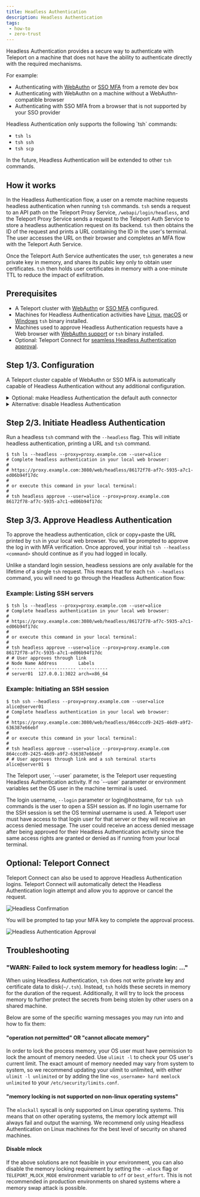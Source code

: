 ```yaml
---
title: Headless Authentication
description: Headless Authentication
tags:
 - how-to
 - zero-trust
---
```


Headless Authentication provides a secure way to authenticate with Teleport on
a machine that does not have the ability to authenticate directly with the
required mechanisms.

For example:

- Authenticating with [WebAuthn](./webauthn.mdx#set-up-cluster-wide-webauthn) or [SSO MFA](../../sso/sso.mdx#allowing-sso-as-an-mfa-method-in-your-cluster) from a remote dev box
- Authenticating with WebAuthn on a machine without a WebAuthn-compatible browser
- Authenticating with SSO MFA from a browser that is not supported by your SSO provider

<Admonition type="note" title="Headless Authentication Support">
  Headless Authentication only supports the following `tsh` commands:

  - `tsh ls`
  - `tsh ssh`
  - `tsh scp`

  In the future, Headless Authentication will be extended to other `tsh` commands.
</Admonition>

## How it works

In the Headless Authentication flow, a user on a remote machine requests headless
authentication when running `tsh` commands. `tsh` sends a request to an API path
on the Teleport Proxy Service, `/webapi/login/headless`, and the Teleport Proxy
Service sends a request to the Teleport Auth Service to store a headless
authentication request on its backend. `tsh` then obtains the ID of the request
and prints a URL containing the ID in the user's terminal. The user accesses the
URL on their browser and completes an MFA flow with the Teleport Auth Service.

Once the Teleport Auth Service authenticates the user, `tsh` generates a new
private key in memory, and shares its public key only to obtain user
certificates. `tsh` then holds user certificates in memory with a one-minute TTL
to reduce the impact of exfiltration.

## Prerequisites

- A Teleport cluster with [WebAuthn](./webauthn.mdx#set-up-cluster-wide-webauthn) or [SSO MFA](../../sso/sso.mdx#allowing-sso-as-an-mfa-method-in-your-cluster) configured.
- Machines for Headless Authentication activities have [Linux](../../../installation/installation.mdx), [macOS](../../../installation/installation.mdx) or [Windows](../../../installation/installation.mdx) `tsh` binary installed.
- Machines used to approve Headless Authentication requests have a Web browser with [WebAuthn support](
  https://developers.yubico.com/WebAuthn/WebAuthn_Browser_Support/) or `tsh` binary installed.
- Optional: Teleport Connect for [seamless Headless Authentication approval](#optional-teleport-connect).

## Step 1/3. Configuration

A Teleport cluster capable of WebAuthn or SSO MFA is automatically capable of
Headless Authentication without any additional configuration.

<details>
<summary>Optional: make Headless Authentication the default auth connector</summary>

To make Headless Authentication the default authentication method for your Teleport
Cluster, add `connector_name: headless` to your cluster configuration.

Create a `cap.yaml` file or get the existing configuration using
`tctl get cluster_auth_preference`:

```yaml
kind: cluster_auth_preference
version: v2
metadata:
  name: cluster-auth-preference
spec:
  type: local
  second_factor: "webauthn"
  webauthn:
    rp_id: example.com
  connector_name: headless # headless by default
```

Update the configuration:

```code
$ tctl create -f cap.yaml
# cluster auth preference has been updated
```
</details>

<details>
<summary>Alternative: disable Headless Authentication</summary>

Headless Authentication is enabled automatically when WebAuthn or SSO MFA is configured.
If you want to forbid Headless Authentication in your cluster, add `headless: false` to your
configuration.

Create a `cap.yaml` file or get the existing configuration using
`tctl get cluster_auth_preference`:

```yaml
kind: cluster_auth_preference
version: v2
metadata:
  name: cluster-auth-preference
spec:
  type: local
  second_factor: "webauthn"
  webauthn:
    rp_id: example.com
  headless: false # disable Headless Authentication
```

Update the configuration:

```code
$ tctl create -f cap.yaml
# cluster auth preference has been updated
```

</details>

## Step 2/3. Initiate Headless Authentication

Run a headless `tsh` command with the `--headless` flag. This will initiate
headless authentication, printing a URL and `tsh` command.

```code
$ tsh ls --headless --proxy=proxy.example.com --user=alice
# Complete headless authentication in your local web browser:
#
# https://proxy.example.com:3080/web/headless/86172f78-af7c-5935-a7c1-ed06b94f17dc
#
# or execute this command in your local terminal:
#
# tsh headless approve --user=alice --proxy=proxy.example.com 86172f78-af7c-5935-a7c1-ed06b94f17dc
```

## Step 3/3. Approve Headless Authentication

To approve the headless authentication, click or copy+paste the URL printed by
`tsh` in your local web browser. You will be prompted to approve the log in with
MFA verification. Once approved, your initial `tsh --headless <command>`
should continue as if you had logged in locally.

Unlike a standard login session, headless sessions are only available for the
lifetime of a single `tsh` request. This means that for each `tsh --headless`
command, you will need to go through the Headless Authentication flow:

### Example: Listing SSH servers
```code
$ tsh ls --headless --proxy=proxy.example.com --user=alice
# Complete headless authentication in your local web browser:
#
# https://proxy.example.com:3080/web/headless/86172f78-af7c-5935-a7c1-ed06b94f17dc
#
# or execute this command in your local terminal:
#
# tsh headless approve --user=alice --proxy=proxy.example.com 86172f78-af7c-5935-a7c1-ed06b94f17dc
# # User approves through link
# Node Name Address        Labels
# --------- -------------- -----------
# server01  127.0.0.1:3022 arch=x86_64
```

### Example: Initiating an SSH session
```code
$ tsh ssh --headless --proxy=proxy.example.com --user=alice alice@server01
# Complete headless authentication in your local web browser:
#
# https://proxy.example.com:3080/web/headless/864cccd9-2425-46d9-a9f2-636387e66ebf
#
# or execute this command in your local terminal:
#
# tsh headless approve --user=alice --proxy=proxy.example.com 864cccd9-2425-46d9-a9f2-636387e66ebf
# # User approves through link and a ssh terminal starts
alice@server01 $
```

<Admonition type="note">
  The Teleport user, `--user` parameter, is the Teleport user requesting Headless Authentication activity.
  If no `--user` parameter or environment variables set the OS user in the machine terminal is used.

  The login username, `--login` parameter or login@hostname, for `tsh ssh` commands is the user
  to open a SSH session as. If no login username for the SSH session is set the OS terminal username is used.
  A Teleport user must have access to that login user for that server or they will receive
  an access denied message. The user could receive an access denied message after being approved
  for their Headless Authentication activity since the same access rights are granted or denied as if running from
  your local terminal.
</Admonition>

## Optional: Teleport Connect

Teleport Connect can also be used to approve Headless Authentication logins.  Teleport
Connect will automatically detect the Headless Authentication login attempt and allow
you to approve or cancel the request.

![Headless Confirmation](../../../../img/headless/confirmation.png)

You will be prompted to tap your MFA key to complete the approval process.

![Headless Authentication Approval](../../../../img/headless/approval.png)

## Troubleshooting

### "WARN: Failed to lock system memory for headless login: ..."

When using Headless Authentication, `tsh` does not write private key and certificate data
to disk(`~/.tsh`). Instead, `tsh` holds these secrets in memory for the duration of
the request. Additionally, it will try to lock the process memory to further protect
the secrets from being stolen by other users on a shared machine.

Below are some of the specific warning messages you may run into and how to fix them:

#### "operation not permitted" OR "cannot allocate memory"

In order to lock the process memory, your OS user must have permission to lock
the amount of memory needed. Use `ulimit -l` to check your OS user's current limit.
The exact amount of memory needed may vary from system to system, so we recommend
updating your ulimit to unlimited, with either `ulimit -l unlimited` or by adding
the line `<os_username> hard memlock unlimited` to your `/etc/security/limits.conf`.

#### "memory locking is not supported on non-linux operating systems"

The `mlockall` syscall is only supported on Linux operating systems. This means
that on other operating systems, the memory lock attempt will always fail and
output the warning. We recommend only using Headless Authentication on Linux machines
for the best level of security on shared machines.

#### Disable mlock

If the above solutions are not feasible in your environment, you can also disable
the memory locking requirement by setting the `--mlock` flag or `TELEPORT_MLOCK_MODE`
environment variable to `off` or `best_effort`. This is not recommended in production
environments on shared systems where a memory swap attack is possible.
